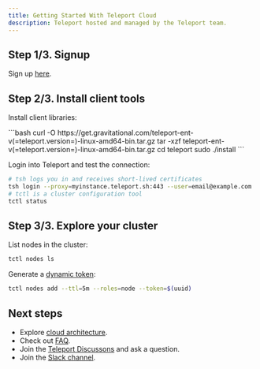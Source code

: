 ```yaml
---
title: Getting Started With Teleport Cloud
description: Teleport hosted and managed by the Teleport team.
---
```


## Step 1/3. Signup

Sign up [here](https://goteleport.com/get-started/).

## Step 2/3. Install client tools

Install client libraries:

<Tabs>
  <TabItem label="Linux">
    ```bash
    curl -O https://get.gravitational.com/teleport-ent-v(=teleport.version=)-linux-amd64-bin.tar.gz
    tar -xzf teleport-ent-v(=teleport.version=)-linux-amd64-bin.tar.gz
    cd teleport
    sudo ./install
    ```
  </TabItem>
</Tabs>

Login into Teleport and test the connection:

```bash
# tsh logs you in and receives short-lived certificates
tsh login --proxy=myinstance.teleport.sh:443 --user=email@example.com
# tctl is a cluster configuration tool
tctl status
```

## Step 3/3. Explore your cluster

List nodes in the cluster:

```bash
tctl nodes ls
```

Generate a [dynamic token](../admin-guide.mdx#short-lived-dynamic-tokens):

```bash
tctl nodes add --ttl=5m --roles=node --token=$(uuid)
```

## Next steps

- Explore [cloud architecture](./architecture.mdx).
- Check out [FAQ](./faq.mdx).
- Join the [Teleport Discussons](https://github.com/gravitational/teleport/discussions) and ask a question.
- Join the [Slack channel](https://goteleport.com/slack).

